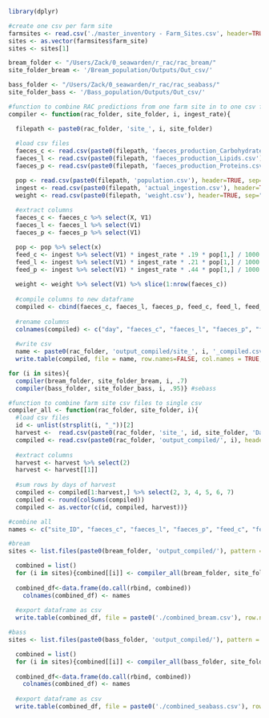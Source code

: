 ```r
library(dplyr)

#create one csv per farm site
farmsites <- read.csv('./master_inventory - Farm_Sites.csv', header=TRUE, sep=",")
sites <- as.vector(farmsites$farm_site)
sites <- sites[1]

bream_folder <- "/Users/Zack/0_seawarden/r_rac/rac_bream/"
site_folder_bream <- '/Bream_population/Outputs/Out_csv/'

bass_folder <- "/Users/Zack/0_seawarden/r_rac/rac_seabass/"
site_folder_bass <- '/Bass_population/Outputs/Out_csv/'
```

```r
#function to combine RAC predictions from one farm site in to one csv file
compiler <- function(rac_folder, site_folder, i, ingest_rate){

  filepath <- paste0(rac_folder, 'site_', i, site_folder)
  
  #load csv files
  faeces_c <- read.csv(paste0(filepath, 'faeces_production_Carbohydrates.csv'), header=TRUE, sep=",")
  faeces_l <- read.csv(paste0(filepath, 'faeces_production_Lipids.csv'), header=TRUE, sep=",")
  faeces_p <- read.csv(paste0(filepath, 'faeces_production_Proteins.csv'), header=TRUE, sep=",")

  pop <- read.csv(paste0(filepath, 'population.csv'), header=TRUE, sep=",")  
  ingest <- read.csv(paste0(filepath, 'actual_ingestion.csv'), header=TRUE, sep=",")
  weight <- read.csv(paste0(filepath, 'weight.csv'), header=TRUE, sep=",")  
  
  #extract columns
  faeces_c <- faeces_c %>% select(X, V1)
  faeces_l <- faeces_l %>% select(V1)
  faeces_p <- faeces_p %>% select(V1)

  pop <- pop %>% select(x) 
  feed_c <- ingest %>% select(V1) * ingest_rate * .19 * pop[1,] / 1000
  feed_l <- ingest %>% select(V1) * ingest_rate * .21 * pop[1,] / 1000
  feed_p <- ingest %>% select(V1) * ingest_rate * .44 * pop[1,] / 1000
  
  weight <- weight %>% select(V1) %>% slice(1:nrow(faeces_c))
  
  #compile columns to new dataframe
  compiled <- cbind(faeces_c, faeces_l, faeces_p, feed_c, feed_l, feed_p, weight)
  
  #rename columns
  colnames(compiled) <- c("day", "faeces_c", "faeces_l", "faeces_p", "feed_c", "feed_l", "feed_p", "weight")
  
  #write csv
  name <- paste0(rac_folder, 'output_compiled/site_', i, '_compiled.csv')
  write.table(compiled, file = name, row.names=FALSE, col.names = TRUE, sep=",")}
```

```r
for (i in sites){
  compiler(bream_folder, site_folder_bream, i, .7)
  compiler(bass_folder, site_folder_bass, i, .95)} #sebass
```

```r
#function to combine farm site csv files to single csv
compiler_all <- function(rac_folder, site_folder, i){
  #load csv files
  id <- unlist(strsplit(i, "_"))[2]
  harvest <-  read.csv(paste0(rac_folder, 'site_', id, site_folder, 'Days_to_commercial_size.csv'))
  compiled <- read.csv(paste0(rac_folder, 'output_compiled/', i), header=TRUE, sep=",") 
  
  #extract columns
  harvest <- harvest %>% select(2)
  harvest <- harvest[[1]]
  
  #sum rows by days of harvest
  compiled <- compiled[1:harvest,] %>% select(2, 3, 4, 5, 6, 7)
  compiled <- round(colSums(compiled))
  compiled <- as.vector(c(id, compiled, harvest))}
```

```r
#combine all
names <- c("site_ID", "faeces_c", "faeces_l", "faeces_p", "feed_c", "feed_l", "feed_p", "harvest day") #colnames

#bream
sites <- list.files(paste0(bream_folder, 'output_compiled/'), pattern = '.csv')

  combined = list()
  for (i in sites){combined[[i]] <- compiler_all(bream_folder, site_folder_bream, i)}
  
  combined_df<-data.frame(do.call(rbind, combined))
    colnames(combined_df) <- names
  
  #export dataframe as csv
  write.table(combined_df, file = paste0('./combined_bream.csv'), row.names=FALSE, col.names = TRUE, sep=",")

#bass
sites <- list.files(paste0(bass_folder, 'output_compiled/'), pattern = '.csv')

  combined = list()
  for (i in sites){combined[[i]] <- compiler_all(bass_folder, site_folder_bass, i)}
  
  combined_df<-data.frame(do.call(rbind, combined))
    colnames(combined_df) <- names
  
  #export dataframe as csv
  write.table(combined_df, file = paste0('./combined_seabass.csv'), row.names=FALSE, col.names = TRUE, sep=",")
```